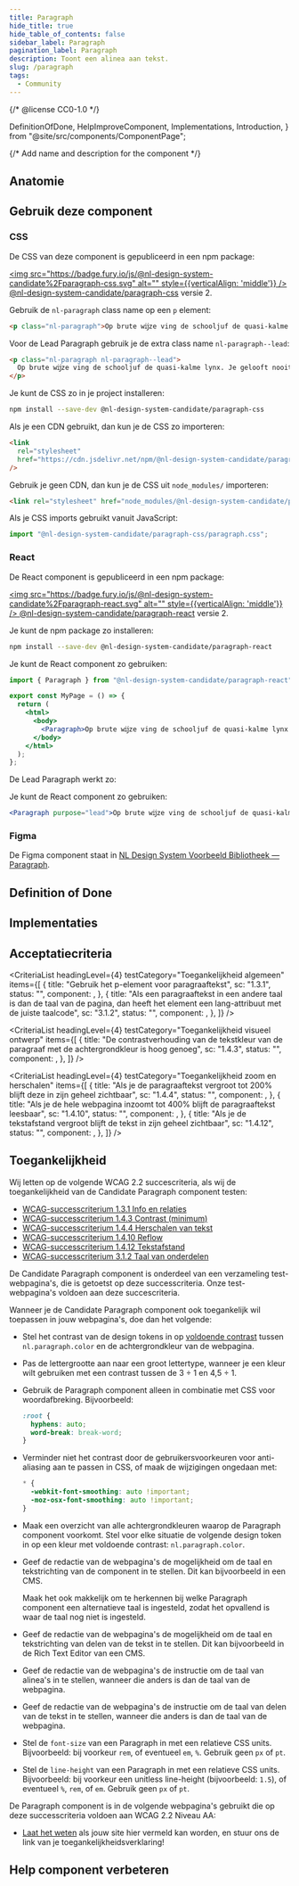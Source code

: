 ```yaml
---
title: Paragraph
hide_title: true
hide_table_of_contents: false
sidebar_label: Paragraph
pagination_label: Paragraph
description: Toont een alinea aan tekst.
slug: /paragraph
tags:
  - Community
---
```


{/* @license CC0-1.0 */}

  DefinitionOfDone,
  HelpImproveComponent,
  Implementations,
  Introduction,
} from "@site/src/components/ComponentPage";

{/* Add name and description for the component */}


<Introduction component={component} headingLevel={1} description={description} />

<ComponentAliases component={component} />

## Anatomie

<ComponentAnatomy component={component} illustration={ParagraphIllustration} />

## Gebruik deze component

### CSS

De CSS van deze component is gepubliceerd in een npm package:

[<img src="https://badge.fury.io/js/@nl-design-system-candidate%2Fparagraph-css.svg" alt="" style={{verticalAlign: 'middle'}} /> @nl-design-system-candidate/paragraph-css](https://www.npmjs.com/package/@nl-design-system-candidate/paragraph-css)
versie 2.

Gebruik de `nl-paragraph` class name op een `p` element:

```html
<p class="nl-paragraph">Op brute wĳze ving de schooljuf de quasi-kalme lynx.</p>
```

Voor de Lead Paragraph gebruik je de extra class name `nl-paragraph--lead`:

```html
<p class="nl-paragraph nl-paragraph--lead">
  Op brute wĳze ving de schooljuf de quasi-kalme lynx. Je gelooft nooit wat er toen gebeurde!
</p>
```

Je kunt de CSS zo in je project installeren:

```sh
npm install --save-dev @nl-design-system-candidate/paragraph-css
```

Als je een CDN gebruikt, dan kun je de CSS zo importeren:

```html
<link
  rel="stylesheet"
  href="https://cdn.jsdelivr.net/npm/@nl-design-system-candidate/paragraph-css@2/dist/paragraph.css"
/>
```

Gebruik je geen CDN, dan kun je de CSS uit `node_modules/` importeren:

```html
<link rel="stylesheet" href="node_modules/@nl-design-system-candidate/paragraph-css@2/dist/paragraph.css" />
```

Als je CSS imports gebruikt vanuit JavaScript:

```js
import "@nl-design-system-candidate/paragraph-css/paragraph.css";
```

### React

De React component is gepubliceerd in een npm package:

[<img src="https://badge.fury.io/js/@nl-design-system-candidate%2Fparagraph-react.svg" alt="" style={{verticalAlign: 'middle'}} /> @nl-design-system-candidate/paragraph-react](https://www.npmjs.com/package/@nl-design-system-candidate/paragraph-react)
versie 2.

Je kunt de npm package zo installeren:

```sh
npm install --save-dev @nl-design-system-candidate/paragraph-react
```

Je kunt de React component zo gebruiken:

```jsx
import { Paragraph } from "@nl-design-system-candidate/paragraph-react";

export const MyPage = () => {
  return (
    <html>
      <body>
        <Paragraph>Op brute wĳze ving de schooljuf de quasi-kalme lynx.</Paragraph>
      </body>
    </html>
  );
};
```

De Lead Paragraph werkt zo:

Je kunt de React component zo gebruiken:

```jsx
<Paragraph purpose="lead">Op brute wĳze ving de schooljuf de quasi-kalme lynx.</Paragraph>
```

### Figma

De Figma component staat in [NL Design System Voorbeeld Bibliotheek — Paragraph](https://www.figma.com/design/shhwGcqPLi2CapK0P1zz8O/NLDS---Voorbeeld---Bibliotheek?node-id=150-734&node-type=canvas&t=SxsN8cwA5f9cXqQx-0).

## Definition of Done

<DefinitionOfDone component={component} headingLevel={3} />

## Implementaties

<Implementations component={component} headingLevel={3} />

## Acceptatiecriteria

<AcIntro />

<CriteriaList
  headingLevel={4}
  testCategory="Toegankelijkheid algemeen"
  items={[
    {
      title: "Gebruik het p-element voor paragraaftekst",
      sc: "1.3.1",
      status: "",
      component: <Wcag131 />,
    },
    {
      title:
        "Als een paragraaftekst in een andere taal is dan de taal van de pagina, dan heeft het element een lang-attribuut met de juiste taalcode",
      sc: "3.1.2",
      status: "",
      component: <Wcag312 />,
    },
  ]}
/>

<CriteriaList
  headingLevel={4}
  testCategory="Toegankelijkheid visueel ontwerp"
  items={[
    {
      title: "De contrastverhouding van de tekstkleur van de paragraaf met de achtergrondkleur is hoog genoeg",
      sc: "1.4.3",
      status: "",
      component: <Wcag143 />,
    },
  ]}
/>

<CriteriaList
  headingLevel={4}
  testCategory="Toegankelijkheid zoom en herschalen"
  items={[
    {
      title: "Als je de paragraaftekst vergroot tot 200% blijft deze in zijn geheel zichtbaar",
      sc: "1.4.4",
      status: "",
      component: <Wcag144 />,
    },
    {
      title: "Als je de hele webpagina inzoomt tot 400% blijft de paragraaftekst leesbaar",
      sc: "1.4.10",
      status: "",
      component: <Wcag1410 />,
    },
    {
      title: "Als je de tekstafstand vergroot blijft de tekst in zijn geheel zichtbaar",
      sc: "1.4.12",
      status: "",
      component: <Wcag1412 />,
    },
  ]}
/>

## Toegankelijkheid

Wij letten op de volgende WCAG 2.2 succescriteria, als wij de toegankelijkheid van de Candidate Paragraph component testen:

- [WCAG-successcriterium 1.3.1 Info en relaties](/wcag/1.3.1)
- [WCAG-successcriterium 1.4.3 Contrast (minimum)](/wcag/1.4.3)
- [WCAG-successcriterium 1.4.4 Herschalen van tekst](https://nldesignsystem.nl/wcag/1.4.4)
- [WCAG-successcriterium 1.4.10 Reflow](/wcag/1.4.10)
- [WCAG-successcriterium 1.4.12 Tekstafstand](/wcag/1.4.12)
- [WCAG-successcriterium 3.1.2 Taal van onderdelen](/wcag/3.1.2)

De Candidate Paragraph component is onderdeel van een verzameling test-webpagina's, die is getoetst op deze successcriteria. Onze test-webpagina's voldoen aan deze succescriteria.

Wanneer je de Candidate Paragraph component ook toegankelijk wil toepassen in jouw webpagina's, doe dan het volgende:

- Stel het contrast van de design tokens in op [voldoende contrast](/contrast/) tussen `nl.paragraph.color` en de achtergrondkleur van de webpagina.
- Pas de lettergrootte aan naar een groot lettertype, wanneer je een kleur wilt gebruiken met een contrast tussen de 3 ÷ 1 en 4,5 ÷ 1.
- Gebruik de Paragraph component alleen in combinatie met CSS voor woordafbreking. Bijvoorbeeld:

  ```css
  :root {
    hyphens: auto;
    word-break: break-word;
  }
  ```

- Verminder niet het contrast door de gebruikersvoorkeuren voor anti-aliasing aan te passen in CSS, of maak de wijzigingen ongedaan met:

  ```css
  * {
    -webkit-font-smoothing: auto !important;
    -moz-osx-font-smoothing: auto !important;
  }
  ```

- Maak een overzicht van alle achtergrondkleuren waarop de Paragraph component voorkomt. Stel voor elke situatie de volgende design token in op een kleur met voldoende contrast: `nl.paragraph.color`.
- Geef de redactie van de webpagina's de mogelijkheid om de taal en tekstrichting van de component in te stellen. Dit kan bijvoorbeeld in een CMS.

  Maak het ook makkelijk om te herkennen bij welke Paragraph component een alternatieve taal is ingesteld, zodat het opvallend is waar de taal nog niet is ingesteld.

- Geef de redactie van de webpagina's de mogelijkheid om de taal en tekstrichting van delen van de tekst in te stellen. Dit kan bijvoorbeeld in de Rich Text Editor van een CMS.
- Geef de redactie van de webpagina's de instructie om de taal van alinea's in te stellen, wanneer die anders is dan de taal van de webpagina.
- Geef de redactie van de webpagina's de instructie om de taal van delen van de tekst in te stellen, wanneer die anders is dan de taal van de webpagina.
- Stel de `font-size` van een Paragraph in met een relatieve CSS units. Bijvoorbeeld: bij voorkeur `rem`, of eventueel `em`, `%`. Gebruik geen `px` of `pt`.
- Stel de `line-height` van een Paragraph in met een relatieve CSS units. Bijvoorbeeld: bij voorkeur een unitless line-height (bijvoorbeeld: `1.5`), of eventueel `%`, `rem`, of `em`. Gebruik geen `px` of `pt`.

De Paragraph component is in de volgende webpagina's gebruikt die op deze successcriteria voldoen aan WCAG 2.2 Niveau AA:

- [Laat het weten](project/kernteam) als jouw site hier vermeld kan worden, en stuur ons de link van je toegankelijkheidsverklaring!

## Help component verbeteren

<HelpImproveComponent component={component} headingLevel={3} />

